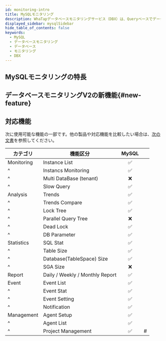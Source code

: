 ```yaml
---
id: monitoring-intro
title: MySQLモニタリング
description: WhaTapデータベースモニタリングサービス（DBX）は、Queryベースでデータを収集し、性能モニタリングサービスを提供します。
displayed_sidebar: mysqlSidebar
hide_table_of_contents: false
keywords:
  - MySQL
  - データベースモニタリング
  - データベース
  - モニタリング
  - DBX
---
```



<Dbintroductiondesc />

<Youtube ko="hNHz884amts" en="8SQG7nnDbP4" ja="fgcTC8A9Ev0" />

## MySQLモニタリングの特長

<CommonCont />


<Dbspecification />

## データベースモニタリングV2の新機能{#new-feature}

<NewFeature product='MySQL' ver='1.6.8'/>

## 対応機能

次に使用可能な機能の一部です。他の製品や対応機能を比較したい場合は、[次の文書](../support-env#compare-db)を参照してください。

| カテゴリ       | 機能区分                                         |              MySQL              |    |
| ---------- | -------------------------------------------- | :-----------------------------: | -- |
| Monitoring | Instance List                                | <span class='emoji-ok'>✅</span> |    |
| ^          | Instancs Monitoring                          | <span class='emoji-ok'>✅</span> |    |
| ^          | Multi DataBase (tenant)   | <span class='emoji-no'>❌</span> |    |
| ^          | Slow Query                                   | <span class='emoji-ok'>✅</span> |    |
| Analysis   | Trends                                       | <span class='emoji-ok'>✅</span> |    |
| ^          | Trends Compare                               | <span class='emoji-ok'>✅</span> |    |
| ^          | Lock Tree                                    | <span class='emoji-ok'>✅</span> |    |
| ^          | Parallel Query Tree                          | <span class='emoji-no'>❌</span> |    |
| ^          | Dead Lock                                    | <span class='emoji-ok'>✅</span> |    |
| ^          | DB Parameter                                 | <span class='emoji-ok'>✅</span> |    |
| Statistics | SQL Stat                                     | <span class='emoji-ok'>✅</span> |    |
| ^          | Table Size                                   | <span class='emoji-ok'>✅</span> |    |
| ^          | Database(TableSpace) Size | <span class='emoji-ok'>✅</span> |    |
| ^          | SGA Size                                     | <span class='emoji-no'>❌</span> |    |
| Report     | Daily / Weekly / Monthly Report              | <span class='emoji-ok'>✅</span> |    |
| Event      | Event List                                   | <span class='emoji-ok'>✅</span> |    |
| ^          | Event Stat                                   | <span class='emoji-ok'>✅</span> |    |
| ^          | Event Setting                                | <span class='emoji-ok'>✅</span> |    |
| ^          | Notification                                 | <span class='emoji-ok'>✅</span> |    |
| Management | Agent Setup                                  | <span class='emoji-ok'>✅</span> |    |
| ^          | Agent List                                   | <span class='emoji-ok'>✅</span> |    |
| ^          | Project Management                           | <span class='emoji-ok'>✅</span> | #  |
